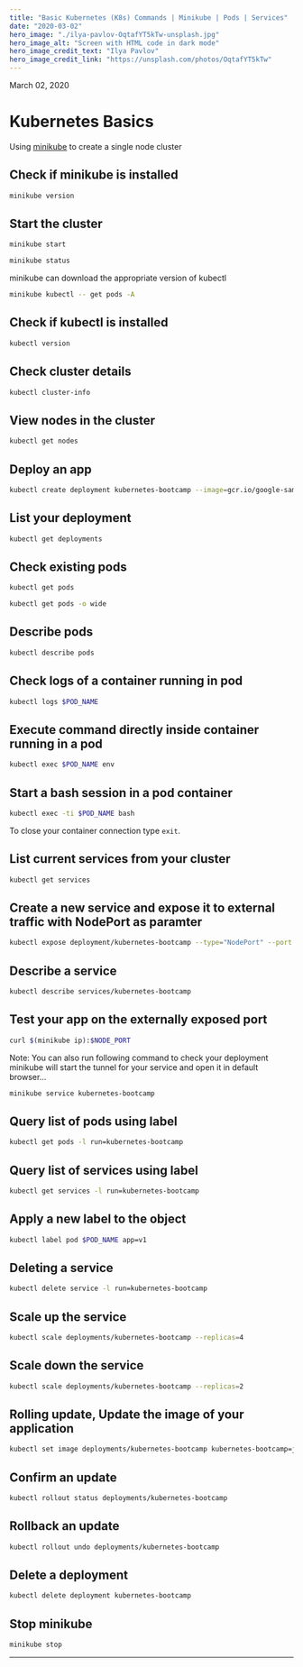 ```yaml
---
title: "Basic Kubernetes (K8s) Commands | Minikube | Pods | Services"
date: "2020-03-02"
hero_image: "./ilya-pavlov-OqtafYT5kTw-unsplash.jpg"
hero_image_alt: "Screen with HTML code in dark mode"
hero_image_credit_text: "Ilya Pavlov"
hero_image_credit_link: "https://unsplash.com/photos/OqtafYT5kTw"
---
```


March 02, 2020

Kubernetes Basics
=================

Using [minikube](https://minikube.sigs.k8s.io/docs/start/) to create a single node cluster

Check if minikube is installed
------------------------------

```bash
minikube version
```

Start the cluster
-----------------

```bash
minikube start
```

```bash
minikube status
```
minikube can download the appropriate version of kubectl

```bash
minikube kubectl -- get pods -A
```

Check if kubectl is installed
-----------------------------

```bash
kubectl version
```

Check cluster details
---------------------

```bash 
kubectl cluster-info
```

View nodes in the cluster
-------------------------

```bash
kubectl get nodes
```

Deploy an app
-------------

```bash
kubectl create deployment kubernetes-bootcamp --image=gcr.io/google-samples/kubernetes-bootcamp:v1
```

List your deployment
--------------------

```bash 
kubectl get deployments
```

Check existing pods
-------------------

```bash 
kubectl get pods
```

```bash
kubectl get pods -o wide
```

Describe pods
-------------

```bash
kubectl describe pods
```

Check logs of a container running in pod
----------------------------------------

```bash 
kubectl logs $POD_NAME
```

Execute command directly inside container running in a pod
----------------------------------------------------------

```bash
kubectl exec $POD_NAME env
```

Start a bash session in a pod container
---------------------------------------

```bash
kubectl exec -ti $POD_NAME bash
```

To close your container connection type `exit`.

List current services from your cluster
---------------------------------------

```bash
kubectl get services
```

Create a new service and expose it to external traffic with NodePort as paramter
--------------------------------------------------------------------------------

```bash 
kubectl expose deployment/kubernetes-bootcamp --type="NodePort" --port 8080
```

Describe a service
------------------

```bash
kubectl describe services/kubernetes-bootcamp
```

Test your app on the externally exposed port
--------------------------------------------

```bash 
curl $(minikube ip):$NODE_PORT
```

Note: You can also run following command to check your deployment minikube will start the tunnel for your service and open it in default browser…

```bash 
minikube service kubernetes-bootcamp
```

Query list of pods using label
------------------------------

```bash 
kubectl get pods -l run=kubernetes-bootcamp
```

Query list of services using label
----------------------------------

```bash
kubectl get services -l run=kubernetes-bootcamp
```

Apply a new label to the object
-------------------------------

```bash
kubectl label pod $POD_NAME app=v1
```

Deleting a service
------------------

```bash
kubectl delete service -l run=kubernetes-bootcamp
```

Scale up the service
--------------------

```bash 
kubectl scale deployments/kubernetes-bootcamp --replicas=4
```

Scale down the service
----------------------

```bash 
kubectl scale deployments/kubernetes-bootcamp --replicas=2
```

Rolling update, Update the image of your application
----------------------------------------------------

```bash 
kubectl set image deployments/kubernetes-bootcamp kubernetes-bootcamp=jocatalin/kubernetes-bootcamp:v2
```

Confirm an update
-----------------

```bash 
kubectl rollout status deployments/kubernetes-bootcamp
```

Rollback an update
------------------

```bash 
kubectl rollout undo deployments/kubernetes-bootcamp
```

Delete a deployment
-------------------

```bash 
kubectl delete deployment kubernetes-bootcamp
```

Stop minikube
-------------
```bash 
minikube stop
```

* * *
